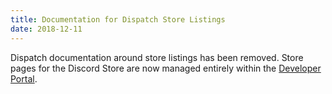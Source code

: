 ```yaml
---
title: Documentation for Dispatch Store Listings
date: 2018-12-11
---
```


Dispatch documentation around store listings has been removed. Store pages for the Discord Store are now managed entirely within the [Developer Portal](https://discord.com/developers).
